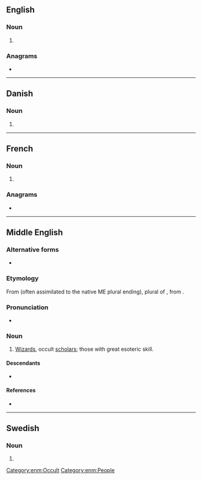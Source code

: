 ==English==

===Noun===
{{head|en|noun form}}

# {{plural of|en|mage}}

===Anagrams===
* {{anagrams|en|a=aegms|Games|Gemas|games}}

----

==Danish==

===Noun===
{{head|da|noun form|g=c}}

# {{inflection of|da|mage||indef|gen|s}}

----

==French==

===Noun===
{{head|fr|noun plural form|g=m}}

# {{plural of|fr|mage}}

===Anagrams===
* {{l|fr|mégas}}

----

==Middle English==

===Alternative forms===
* {{alter|enm|magis|Magi|Magy}}

===Etymology===
From {{bor|enm|la|magī}} (often assimilated to the native ME plural ending), plural of {{m|la|magus}}, from {{der|enm|grc|μάγος}}.

===Pronunciation===
* {{IPA|enm|/ˈmaːdʒis/|/ˈmaːdʒiː/}}

===Noun===
{{enm-plural noun}}

# [[wizards|Wizards]], occult [[scholars]]; those with great esoteric skill.

====Descendants====
* {{desc|en|mage}}

====References====
* {{R:MED Online|entry= māges  |part of speech=n. plural|id= MED26463 |accessdate=2019-04-16}}

[[Category:enm:Occult]]
[[Category:enm:People]]

----

==Swedish==

===Noun===
{{head|sv|noun form}}

# {{sv-noun-form-indef-gen|mage}}